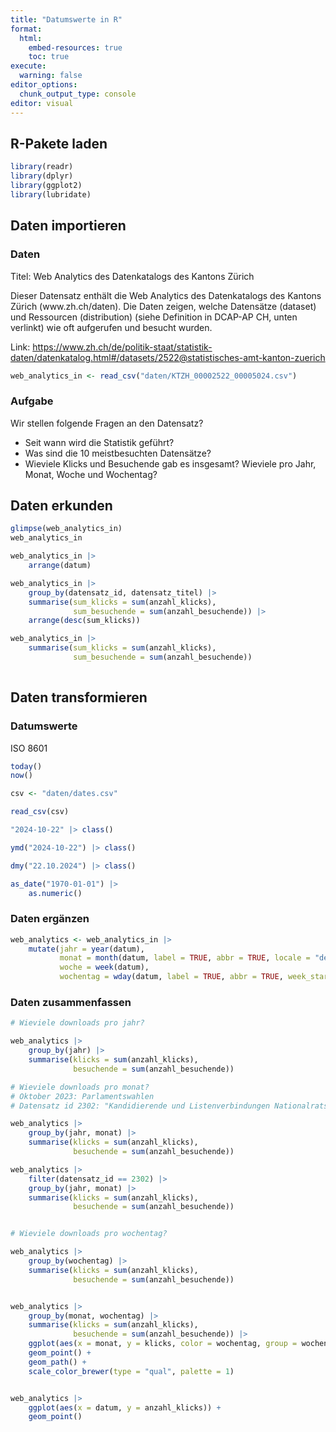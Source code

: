 ```yaml
---
title: "Datumswerte in R"
format:
  html:
    embed-resources: true
    toc: true
execute:
  warning: false
editor_options: 
  chunk_output_type: console
editor: visual
---
```


## R-Pakete laden

```r
library(readr)
library(dplyr)
library(ggplot2)
library(lubridate)
```

## Daten importieren

### Daten

Titel: Web Analytics des Datenkatalogs des Kantons Zürich

Dieser Datensatz enthält die Web Analytics des Datenkatalogs des Kantons Zürich (www.zh.ch/daten). Die Daten zeigen, welche Datensätze (dataset) und Ressourcen (distribution) (siehe Definition in DCAP-AP CH, unten verlinkt) wie oft aufgerufen und besucht wurden. 

Link: <https://www.zh.ch/de/politik-staat/statistik-daten/datenkatalog.html#/datasets/2522@statistisches-amt-kanton-zuerich>

```r
web_analytics_in <- read_csv("daten/KTZH_00002522_00005024.csv")
```

### Aufgabe

Wir stellen folgende Fragen an den Datensatz? 

- Seit wann wird die Statistik geführt?
- Was sind die 10 meistbesuchten Datensätze?
- Wieviele Klicks und Besuchende gab es insgesamt? Wieviele pro Jahr, Monat, Woche und Wochentag?

## Daten erkunden

```r
glimpse(web_analytics_in)
web_analytics_in

web_analytics_in |> 
    arrange(datum)

web_analytics_in |> 
    group_by(datensatz_id, datensatz_titel) |> 
    summarise(sum_klicks = sum(anzahl_klicks),
              sum_besuchende = sum(anzahl_besuchende)) |> 
    arrange(desc(sum_klicks))

web_analytics_in |> 
    summarise(sum_klicks = sum(anzahl_klicks),
              sum_besuchende = sum(anzahl_besuchende))
    
```

## Daten transformieren

### Datumswerte

ISO 8601

```r

today()
now()

csv <- "daten/dates.csv"

read_csv(csv)

"2024-10-22" |> class()

ymd("2024-10-22") |> class()

dmy("22.10.2024") |> class()

as_date("1970-01-01") |> 
    as.numeric()

```

### Daten ergänzen

```r
web_analytics <- web_analytics_in |> 
    mutate(jahr = year(datum),
           monat = month(datum, label = TRUE, abbr = TRUE, locale = "de_DE"),
           woche = week(datum),
           wochentag = wday(datum, label = TRUE, abbr = TRUE, week_start = 1)) 
```

### Daten zusammenfassen

```r

# Wieviele downloads pro jahr?

web_analytics |> 
    group_by(jahr) |> 
    summarise(klicks = sum(anzahl_klicks),
              besuchende = sum(anzahl_besuchende))

# Wieviele downloads pro monat?
# Oktober 2023: Parlamentswahlen
# Datensatz id 2302: "Kandidierende und Listenverbindungen Nationalratswahl 2023"

web_analytics |> 
    group_by(jahr, monat) |> 
    summarise(klicks = sum(anzahl_klicks),
              besuchende = sum(anzahl_besuchende))

web_analytics |> 
    filter(datensatz_id == 2302) |> 
    group_by(jahr, monat) |> 
    summarise(klicks = sum(anzahl_klicks),
              besuchende = sum(anzahl_besuchende))


# Wieviele downloads pro wochentag?

web_analytics |> 
    group_by(wochentag) |> 
    summarise(klicks = sum(anzahl_klicks),
              besuchende = sum(anzahl_besuchende)) 


web_analytics |> 
    group_by(monat, wochentag) |> 
    summarise(klicks = sum(anzahl_klicks),
              besuchende = sum(anzahl_besuchende)) |> 
    ggplot(aes(x = monat, y = klicks, color = wochentag, group = wochentag)) +
    geom_point() +
    geom_path() +
    scale_color_brewer(type = "qual", palette = 1)


web_analytics |> 
    ggplot(aes(x = datum, y = anzahl_klicks)) +
    geom_point() 


```
